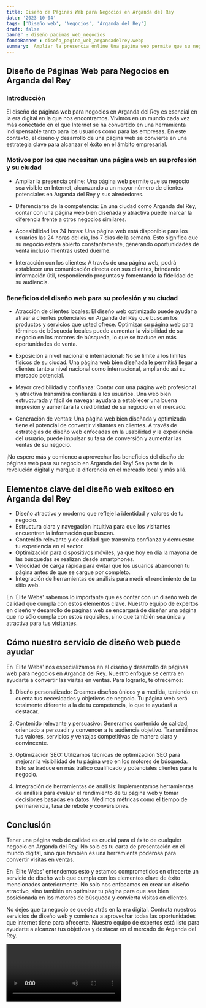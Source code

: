```yaml
---
title: Diseño de Páginas Web para Negocios en Arganda del Rey
date: '2023-10-04'
tags: ['Diseño web', 'Negocios', 'Arganda del Rey']
draft: false
banner : diseño_paginas_web_negocios
fondoBanner : diseño_pagina_web_argandadelrey.webp
summary:  Ampliar la presencia online Una página web permite que su negocio sea visible en Internet, alcanzando a un mayor número de clientes potenciales en Arganda del Rey y sus alrededores. 
---
```


## Diseño de Páginas Web para Negocios en Arganda del Rey

### Introducción
El diseño de páginas web para negocios en Arganda del Rey es esencial en la era digital en la que nos encontramos. Vivimos en un mundo cada vez más conectado en el que Internet se ha convertido en una herramienta indispensable tanto para los usuarios como para las empresas. En este contexto, el diseño y desarrollo de una página web se convierte en una estrategia clave para alcanzar el éxito en el ámbito empresarial.

### Motivos por los que necesitan una página web en su profesión y su ciudad

- Ampliar la presencia online: Una página web permite que su negocio sea visible en Internet, alcanzando a un mayor número de clientes potenciales en Arganda del Rey y sus alrededores. 

- Diferenciarse de la competencia: En una ciudad como Arganda del Rey, contar con una página web bien diseñada y atractiva puede marcar la diferencia frente a otros negocios similares. 

- Accesibilidad las 24 horas: Una página web está disponible para los usuarios las 24 horas del día, los 7 días de la semana. Esto significa que su negocio estará abierto constantemente, generando oportunidades de venta incluso mientras usted duerme.

- Interacción con los clientes: A través de una página web, podrá establecer una comunicación directa con sus clientes, brindando información útil, respondiendo preguntas y fomentando la fidelidad de su audiencia.

### Beneficios del diseño web para su profesión y su ciudad

- Atracción de clientes locales: El diseño web optimizado puede ayudar a atraer a clientes potenciales en Arganda del Rey que buscan los productos y servicios que usted ofrece. Optimizar su página web para términos de búsqueda locales puede aumentar la visibilidad de su negocio en los motores de búsqueda, lo que se traduce en más oportunidades de venta.

- Exposición a nivel nacional e internacional: No se limite a los límites físicos de su ciudad. Una página web bien diseñada le permitirá llegar a clientes tanto a nivel nacional como internacional, ampliando así su mercado potencial.

- Mayor credibilidad y confianza: Contar con una página web profesional y atractiva transmitirá confianza a los usuarios. Una web bien estructurada y fácil de navegar ayudará a establecer una buena impresión y aumentará la credibilidad de su negocio en el mercado.

- Generación de ventas: Una página web bien diseñada y optimizada tiene el potencial de convertir visitantes en clientes. A través de estrategias de diseño web enfocadas en la usabilidad y la experiencia del usuario, puede impulsar su tasa de conversión y aumentar las ventas de su negocio.

¡No espere más y comience a aprovechar los beneficios del diseño de páginas web para su negocio en Arganda del Rey! Sea parte de la revolución digital y marque la diferencia en el mercado local y más allá.

<GifSeo />

<Cta />

## Elementos clave del diseño web exitoso en Arganda del Rey

- Diseño atractivo y moderno que refleje la identidad y valores de tu negocio.
- Estructura clara y navegación intuitiva para que los visitantes encuentren la información que buscan.
- Contenido relevante y de calidad que transmita confianza y demuestre tu experiencia en el sector.
- Optimización para dispositivos móviles, ya que hoy en día la mayoría de las búsquedas se realizan desde smartphones.
- Velocidad de carga rápida para evitar que los usuarios abandonen tu página antes de que se cargue por completo.
- Integración de herramientas de análisis para medir el rendimiento de tu sitio web.

En 'Élite Webs' sabemos lo importante que es contar con un diseño web de calidad que cumpla con estos elementos clave. Nuestro equipo de expertos en diseño y desarrollo de páginas web se encargará de diseñar una página que no sólo cumpla con estos requisitos, sino que también sea única y atractiva para tus visitantes.

## Cómo nuestro servicio de diseño web puede ayudar

En 'Élite Webs' nos especializamos en el diseño y desarrollo de páginas web para negocios en Arganda del Rey. Nuestro enfoque se centra en ayudarte a convertir las visitas en ventas. Para lograrlo, te ofrecemos:

1. Diseño personalizado: Creamos diseños únicos y a medida, teniendo en cuenta tus necesidades y objetivos de negocio. Tu página web será totalmente diferente a la de tu competencia, lo que te ayudará a destacar.

2. Contenido relevante y persuasivo: Generamos contenido de calidad, orientado a persuadir y convencer a tu audiencia objetivo. Transmitimos tus valores, servicios y ventajas competitivas de manera clara y convincente.

3. Optimización SEO: Utilizamos técnicas de optimización SEO para mejorar la visibilidad de tu página web en los motores de búsqueda. Esto se traduce en más tráfico cualificado y potenciales clientes para tu negocio.

4. Integración de herramientas de análisis: Implementamos herramientas de análisis para evaluar el rendimiento de tu página web y tomar decisiones basadas en datos. Medimos métricas como el tiempo de permanencia, tasa de rebote y conversiones.

## Conclusión

Tener una página web de calidad es crucial para el éxito de cualquier negocio en Arganda del Rey. No solo es tu carta de presentación en el mundo digital, sino que también es una herramienta poderosa para convertir visitas en ventas.

En 'Élite Webs' entendemos esto y estamos comprometidos en ofrecerte un servicio de diseño web que cumpla con los elementos clave de éxito mencionados anteriormente. No solo nos enfocamos en crear un diseño atractivo, sino también en optimizar tu página para que sea bien posicionada en los motores de búsqueda y convierta visitas en clientes.

No dejes que tu negocio se quede atrás en la era digital. Contrata nuestros servicios de diseño web y comienza a aprovechar todas las oportunidades que internet tiene para ofrecerte. Nuestro equipo de expertos está listo para ayudarte a alcanzar tus objetivos y destacar en el mercado de Arganda del Rey.

<Video />

<CtaBot job='Negocios' city='Arganda del Rey'/>

<Gmaps query='Arganda del Rey+españa+maps' />